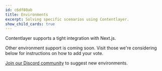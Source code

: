 ```yaml
---
id: c6df80ab
title: Environments
excerpt: Solving specific scenarios using Contentlayer.
show_child_cards: true
---
```


Contentlayer supports a tight integration with Next.js.

Other environment support is coming soon. Visit those we're considering below for instructions on how to add your vote.

[Join our Discord community](https://discord.gg/rytFErsARm) to suggest new environments.
